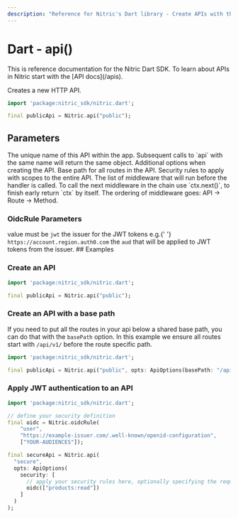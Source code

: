 ```yaml
---
description: "Reference for Nitric's Dart library - Create APIs with the Nitric Dart SDK"
---
```


# Dart - api()

<Note>
  This is reference documentation for the Nitric Dart SDK. To learn about APIs
  in Nitric start with the [API docs](/apis).
</Note>

Creates a new HTTP API.

```dart
import 'package:nitric_sdk/nitric.dart';

final publicApi = Nitric.api("public");
```

## Parameters

<Properties>
  <Property name="name" required type="String">
    The unique name of this API within the app. Subsequent calls to `api` with
    the same name will return the same object.
  </Property>
  <Property name="opts" type="ApiOptions">
    Additional options when creating the API.
    <Properties nested>
      <Property name="basePath" type="String">
        Base path for all routes in the API.
      </Property>
      <Property name="security" type="List<OidcOptions>">
        Security rules to apply with scopes to the entire API.
      </Property>
      <Property name="middlewares" type="List<HttpHandler>">
        The list of middleware that will run before the handler is called. To
        call the next middleware in the chain use `ctx.next()`, to finish early
        return `ctx` by itself. The ordering of middleware goes: API -> Route ->
        Method.
      </Property>
    </Properties>
  </Property>
</Properties>

### OidcRule Parameters

<Properties>
  <Property name="name" required type="String">
    value must be <code>jwt</code>
  </Property>
  <Property name="issuer" required type="String">
    the issuer for the JWT tokens e.g.{' '}
    <code>https://account.region.auth0.com</code>
  </Property>
  <Property name="audiences" required type="List<String>">
    the <code>aud</code> that will be applied to JWT tokens from the issuer.
  </Property>
</Properties>
## Examples

### Create an API

```dart
import 'package:nitric_sdk/nitric.dart';

final publicApi = Nitric.api("public");
```

### Create an API with a base path

If you need to put all the routes in your api below a shared base path, you can do that with the `basePath` option. In this example we ensure all routes start with `/api/v1/` before the route specific path.

```dart
import 'package:nitric_sdk/nitric.dart';

final publicApi = Nitric.api("public", opts: ApiOptions(basePath: "/api/v1"));
```

### Apply JWT authentication to an API

```dart
import 'package:nitric_sdk/nitric.dart';

// define your security definition
final oidc = Nitric.oidcRule(
    "user",
    "https://example-issuer.com/.well-known/openid-configuration",
    ["YOUR-AUDIENCES"]);

final secureApi = Nitric.api(
  "secure",
  opts: ApiOptions(
    security: [
      // apply your security rules here, optionally specifying the required scopes.
      oidc(["products:read"])
    ]
  )
);
```
